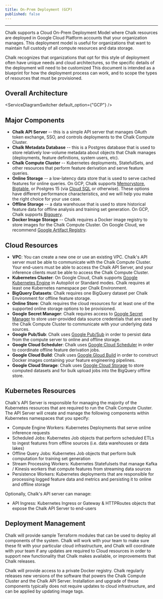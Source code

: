 ```yaml
---
title: On-Prem Deployment (GCP)
published: false
---
```



---


Chalk supports a Cloud On-Prem Deployment Model where Chalk resources are deployed in Google Cloud Platform accounts
that your organization manages. This deployment model is useful for organizations that want to
maintain full custody of all compute resources and data storage.

Chalk recognizes that organizations that opt for this style of deployment often have unique
needs and cloud architectures, so the specific details of the deployment will need to be customized
This document is intended as a blueprint for how the deployment process can work, and to scope the types of
resources that must be provisioned.

## Overall Architecture

<ServiceDiagramSwitcher default_option={"GCP"} />

## Major Components

- **Chalk API Server** -- this is a simple API server that manages OAuth token exchange, SSO, and controls deployments to the Chalk Compute Cluster.
- **Chalk Metadata Database** -- this is a Postgres database that is used to store relatively low-volume metadata about objects that Chalk manages (deployments, feature definitions, system users, etc).
- **Chalk Compute Cluster** -- Kubernetes deployments, StatefulSets, and other resources that perform feature derivation and serve feature queries.
- **Online Storage** -- a low-latency data store that is used to serve cached features for online queries. On GCP, Chalk supports [Memorystore](https://cloud.google.com/memorystore), [Bigtable](https://cloud.google.com/bigtable), or Postgres 15 (via [Cloud SQL](https://cloud.google.com/sql/docs/postgres) or otherwise). These options have different performance characteristics, and we will help you make the right choice for your use case.
- **Offline Storage** -- a data warehouse that is used to store historical feature data for offline analysis and training set generation. On GCP, Chalk supports [Bigquery](https://cloud.google.com/bigquery).
- **Docker Image Storage** -- Chalk requires a Docker image registry to store images for the Chalk Compute Cluster. On Google Cloud, we recommend [Google Artifact Registry](https://cloud.google.com/artifact-registry).

## Cloud Resources

- **VPC**: You can create a new one or use an existing VPC. Chalk's API server must be able to communicate with the Chalk Compute Cluster. Your end-users must be able to access the Chalk API Server, and your inference clients must be able to access the Chalk Compute Cluster.
- **Kubernetes Cluster**: On Google Cloud, Chalk supports [Google Kubernetes Engine](https://cloud.google.com/kubernetes-engine) in Autopilot or Standard modes. Chalk requires at least one Kubernetes namespace per Chalk Environment.
- **BigQuery Datasets**: Chalk requires one BigQuery dataset per Chalk Environment for offline feature storage.
- **Online Store**: Chalk requires the cloud resources for at least one of the supported online storage options to be provisioned.
- **Google Secret Manager**: Chalk requires access to [Google Secret
Manager](https://cloud.google.com/secret-manager) to store user-provided data source credentials
that are used by the Chalk Compute Cluster to communicate with your underlying data sources.
- **Google Pub/Sub**: Chalk uses [Google Pub/Sub](https://cloud.google.com/pubsub) in order to
persist data from the compute server to online and offline storage.
- **Google Cloud Scheduler**: Chalk uses [Google Cloud Scheduler](https://cloud.google.com/scheduler) in order to coordinate offline feature derivation jobs.
- **Google Cloud Build**: Chalk uses [Google Gloud Build](https://cloud.google.com/build) in order to construct Docker images containing your feature engineering pipelines.
- **Google Cloud Storage**: Chalk uses [Google Cloud Storage](https://cloud.google.com/storage) to store computed datasets and for bulk upload jobs into the BigQuery offline store.

## Kubernetes Resources

Chalk's API Server is responsible for managing the majority of the Kubernetes resources that are required to run the Chalk Compute Cluster. The API Server will create and manage the following components within Kubernetes namespaces that you specify:

- Compute Engine Workers: Kubernetes Deployments that serve online inference requests
- Scheduled Jobs: Kubernetes Job objects that perform scheduled ETLs to ingest features from offline sources (i.e. data warehouses or data lakes)
- Offline Query Jobs: Kubernetes Job objects that perform bulk computation for training set generation
- Stream Processing Workers: Kubernetes Statefulsets that manage Kafka / Kinesis workers that compute features from streaming data sources
- Persistence Workers: Kubernetes deployments that are responsible for processing logged feature data and metrics and persisting it to online and offline storage

Optionally, Chalk's API server can manage:

- API Ingress: Kubernetes Ingress or Gateway & HTTPRoutes objects that expose the Chalk API Server to end-users

## Deployment Management

Chalk will provide sample Terraform modules that can be used to deploy all components of the system. Chalk will work with your
team to make sure these fit with your particular cloud infrastructure, and Chalk will coordinate with your team
if any updates are required to Cloud resources in order to support new functionality that Chalk makes available,
or improvements that Chalk releases.

Chalk will provide access to a private Docker registry. Chalk regularly releases new versions of the software
that powers the Chalk Compute Cluster and the Chalk API Server. Installation and upgrade of these components typically
does not require updates to cloud infrastructure, and can be applied by updating image tags.
